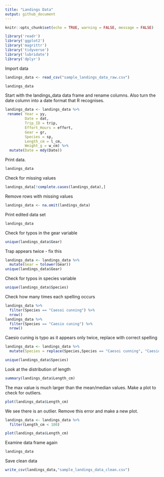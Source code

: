 ```yaml
---
title: "Landings Data"
output: github_document
---
```


```r
knitr::opts_chunk$set(echo = TRUE, warning = FALSE, message = FALSE)
```


```r
library('readr')
library('ggplot2')
library('magrittr')
library('tidyverse')
library('lubridate')
library('dplyr')

```

Import data
```r
landings_data <- read_csv("sample_landings_data_raw.csv")

landings_data
```

Start with the landings_data data frame and rename columns. Also turn the date column into a date format that R recognises.
```r
landings_data <- landings_data %>%
 rename( Year = yy,
         Date = dat,
         Trip_ID = trip,
         Effort_Hours = effort,
         Gear = gr,
         Species = sp,
         Length_cm = l_cm,
         Weight_g = w_cm) %>%
  mutate(Date = mdy(Date))
```
Print data.
```r
landings_data
```
Check for missing values
```r
landings_data[!complete.cases(landings_data),]
```
Remove rows with missing values
```r
landings_data <- na.omit(landings_data)
```
Print edited data set
```r
landings_data
```

Check for typos in the gear variable
```r
unique(landings_data$Gear)
```
Trap appears twice - fix this
```r
landings_data <- landings_data %>%
  mutate(Gear = tolower(Gear))
unique(landings_data$Gear)
```
Check for typos in species variable
```r
unique(landings_data$Species)
```
Check how many times each spelling occurs
```r
landings_data %>%
  filter(Species == "Caesoi cunning") %>%
  nrow()
landings_data %>%
  filter(Species == "Caesio cuning") %>%
  nrow()
```
Caesio cuning is typo as it appears only twice, replace with correct spelling 
```r
landings_data <- landings_data %>%
  mutate(Species = replace(Species,Species == "Caesoi cunning", "Caesio cuning"))

unique(landings_data$Species)
```

Look at the distribution of length
```r
summary(landings_data$Length_cm)
```
The max value is much larger than the mean/median values. Make a plot to check for outliers.
```r
plot(landings_data$Length_cm)
```

We see there is an outlier. Remove this error and make a new plot.
```r
landings_data <- landings_data %>%
  filter(Length_cm < 100)
```
```r
plot(landings_data$Length_cm)
```

Examine data frame again
```r
landings_data
```

Save clean data
```r
write_csv(landings_data,"sample_landings_data_clean.csv")
```

